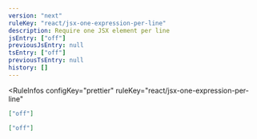 ```yaml
---
version: "next"
ruleKey: "react/jsx-one-expression-per-line"
description: Require one JSX element per line
jsEntry: ["off"]
previousJsEntry: null
tsEntry: ["off"]
previousTsEntry: null
history: []
---
```


<RuleInfos 
  configKey="prettier" 
  ruleKey="react/jsx-one-expression-per-line" 
>

```json
["off"]
```

```json
["off"]
```

</RuleInfos>
